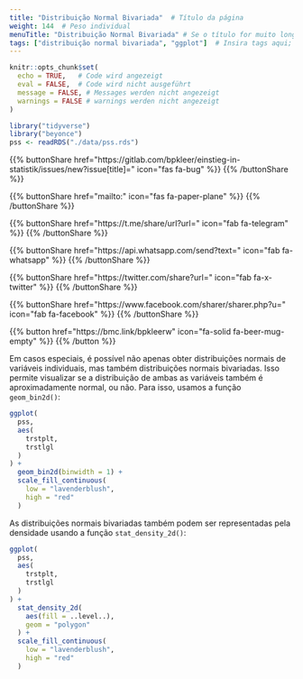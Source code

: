 ```yaml
---
title: "Distribuição Normal Bivariada"  # Título da página
weight: 144  # Peso individual
menuTitle: "Distribuição Normal Bivariada" # Se o título for muito longo, use um título curto aqui
tags: ["distribuição normal bivariada", "ggplot"]  # Insira tags aqui; Palavra-chave do que acontece na página
---
```

```r
knitr::opts_chunk$set(
  echo = TRUE,   # Code wird angezeigt
  eval = FALSE,  # Code wird nicht ausgeführt
  message = FALSE, # Messages werden nicht angezeigt
  warnings = FALSE # warnings werden nicht angezeigt
)

library("tidyverse")
library("beyonce")
pss <- readRDS("./data/pss.rds")
```

{{% buttonShare href=\"https\:\/\/gitlab.com\/bpkleer\/einstieg-in-statistik\/issues\/new?issue[title]=\" icon=\"fas fa-bug\" %}} {{% /buttonShare %}} 

{{% buttonShare href=\"mailto\:\" icon=\"fas fa-paper-plane\" %}} {{% /buttonShare %}}

{{% buttonShare href=\"https\:\/\/t.me\/share\/url?url=\" icon=\"fab fa-telegram\" %}} {{% /buttonShare %}}

{{% buttonShare href=\"https\:\/\/api.whatsapp.com\/send?text=\" icon=\"fab fa-whatsapp\" %}} {{% /buttonShare %}}

{{% buttonShare href=\"https\:\/\/twitter.com\/share?url=\" icon=\"fab fa-x-twitter\" %}} {{% /buttonShare %}}

{{% buttonShare href=\"https\:\/\/www.facebook.com\/sharer\/sharer.php?u=\" icon=\"fab fa-facebook\" %}} {{% /buttonShare %}}

{{% button href=\"https\:\/\/bmc.link\/bpkleerw\" icon=\"fa-solid fa-beer-mug-empty\" %}} {{% /button %}}

Em casos especiais, é possível não apenas obter distribuições normais de variáveis individuais, mas também distribuições normais bivariadas. Isso permite visualizar se a distribuição de ambas as variáveis também é aproximadamente normal, ou não. Para isso, usamos a função `geom_bin2d()`:
```r
ggplot(
  pss, 
  aes(
    trstplt, 
    trstlgl
  )
) + 
  geom_bin2d(binwidth = 1) +
  scale_fill_continuous(
    low = "lavenderblush", 
    high = "red"
  )
```

As distribuições normais bivariadas também podem ser representadas pela densidade usando a função `stat_density_2d()`:
```r
ggplot(
  pss, 
  aes(
    trstplt, 
    trstlgl
  )
) + 
  stat_density_2d(
    aes(fill = ..level..), 
    geom = "polygon"
  ) +
  scale_fill_continuous(
    low = "lavenderblush", 
    high = "red"
  )
```
